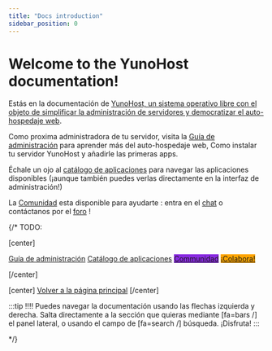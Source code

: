 ```yaml
---
title: "Docs introduction"
sidebar_position: 0
---
```


# Welcome to the YunoHost documentation!

Estás en la documentación de [YunoHost, un sistema operativo libre con el objeto de simplificar la administración de servidores y democratizar el auto-hospedaje web](/overview/what_is_yunohost).

Como proxima administradora de tu servidor, visita la [Guía de administración](/admindoc) para aprender más del auto-hospedaje web, Como instalar tu servidor YunoHost y añadirle las primeras apps.

Échale un ojo al [catálogo de aplicaciones](https://apps.yunohost.org) para navegar las aplicaciones disponibles (¡aunque también puedes verlas directamente en la interfaz de administración!)

La [Comunidad](/category/community) esta disponible para ayudarte : entra en el [chat](/community/chat_rooms) o contáctanos por el [foro](/community/forum) !

{/*
TODO:

[center]

<a href="/admindoc" class="btn btn-lg btn-primary inline"><i class="fa fa-cogs"></i> Guía de administración</a>
<a href="/apps" class="btn btn-lg btn-success inline"><i class="fa fa-cubes"></i> Catálogo de aplicaciones</a>
<a href="/community" class="btn btn-lg btn-primary" style="background: blueviolet;border-color: blueviolet;"><i class="fa fa-users"></i> Communidad</a>
<a href="/contribute" style="background: orange; border-color: orange;" class="btn btn-lg btn-error"><i class="fa fa-heart"></i> ¡Colabora!</a>

[/center]

[center]
<a href="https://yunohost.org/" class="btn btn-lg inline"><i class="fa fa-fw fa-arrow-left"></i> Volver a la página principal</a>
[/center]

:::tip
!!!! Puedes navegar la documentación usando las flechas izquierda y derecha. Salta directamente a la sección que quieras mediante [fa=bars /] el panel lateral, o usando el campo de [fa=search /] búsqueda. ¡Disfruta!
:::

*/}
